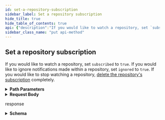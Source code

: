 ```yaml
---
id: set-a-repository-subscription
sidebar_label: Set a repository subscription
hide_title: true
hide_table_of_contents: true
api: {"description":"If you would like to watch a repository, set `subscribed` to `true`. If you would like to ignore notifications made within a repository, set `ignored` to `true`. If you would like to stop watching a repository, [delete the repository's subscription](https://docs.github.com/rest/reference/activity#delete-a-repository-subscription) completely.","externalDocs":{"description":"API method documentation","url":"https://docs.github.com/rest/reference/activity#set-a-repository-subscription"},"operationId":"activity/set-repo-subscription","parameters":[{"in":"path","name":"owner","required":true,"schema":{"type":"string"}},{"in":"path","name":"repo","required":true,"schema":{"type":"string"}}],"requestBody":{"content":{"application/json":{"schema":{"properties":{"ignored":{"description":"Determines if all notifications should be blocked from this repository.","type":"boolean"},"subscribed":{"description":"Determines if notifications should be received from this repository.","type":"boolean"}},"type":"object"}}}},"responses":{"200":{"content":{"application/json":{"examples":{"default":{"value":{"created_at":"2012-10-06T21:34:12.000Z","ignored":false,"reason":null,"repository_url":"https://api.github.com/repos/octocat/example","subscribed":true,"url":"https://api.github.com/repos/octocat/example/subscription"}}},"schema":{"description":"Repository invitations let you manage who you collaborate with.","properties":{"created_at":{"example":"2012-10-06T21:34:12.000Z","format":"date-time","type":"string"},"ignored":{"description":"Determines if all notifications should be blocked from this repository.","type":"boolean"},"reason":{"nullable":true,"type":"string"},"repository_url":{"example":"https://api.github.com/repos/octocat/example","format":"uri","type":"string"},"subscribed":{"description":"Determines if notifications should be received from this repository.","example":true,"type":"boolean"},"url":{"example":"https://api.github.com/repos/octocat/example/subscription","format":"uri","type":"string"}},"required":["created_at","ignored","reason","subscribed","url","repository_url"],"title":"Repository Invitation","type":"object"}}},"description":"response"}},"tags":["activity"],"x-github":{"category":"activity","enabledForGitHubApps":false,"githubCloudOnly":false,"previews":[],"subcategory":"watching"},"method":"put","path":"/repos/{owner}/{repo}/subscription","servers":[{"url":"https://api.github.com"}],"jsonRequestBodyExample":{"ignored":true,"subscribed":true},"info":{"contact":{"name":"Support","url":"https://support.github.com/contact"},"description":"GitHub's v3 REST API.","license":{"name":"MIT","url":"https://spdx.org/licenses/MIT"},"termsOfService":"https://docs.github.com/articles/github-terms-of-service","title":"GitHub v3 REST API","version":"1.1.4","x-apisguru-categories":["collaboration","developer_tools"],"x-logo":{"url":"https://twitter.com/github/profile_image?size=original"},"x-origin":[{"format":"openapi","url":"https://raw.githubusercontent.com/github/rest-api-description/main/descriptions/api.github.com/api.github.com.json","version":"3.0"}],"x-providerName":"github.com"},"postman":{"name":"Set a repository subscription","description":{"content":"If you would like to watch a repository, set `subscribed` to `true`. If you would like to ignore notifications made within a repository, set `ignored` to `true`. If you would like to stop watching a repository, [delete the repository's subscription](https://docs.github.com/rest/reference/activity#delete-a-repository-subscription) completely.","type":"text/plain"},"url":{"path":["repos",":owner",":repo","subscription"],"host":["{{baseUrl}}"],"query":[],"variable":[{"disabled":false,"description":{"content":"(Required) ","type":"text/plain"},"type":"any","value":"","key":"owner"},{"disabled":false,"description":{"content":"(Required) ","type":"text/plain"},"type":"any","value":"","key":"repo"}]},"header":[{"key":"Content-Type","value":"application/json"},{"key":"Accept","value":"application/json"}],"method":"PUT","body":{"mode":"raw","raw":"\"\"","options":{"raw":{"language":"json"}}}}}
sidebar_class_name: "put api-method"
---
```



## Set a repository subscription



If you would like to watch a repository, set `subscribed` to `true`. If you would like to ignore notifications made within a repository, set `ignored` to `true`. If you would like to stop watching a repository, [delete the repository&#39;s subscription](https://docs.github.com/rest/reference/activity#delete-a-repository-subscription) completely.

<details style={{"marginBottom":"1rem"}}><summary style={{}}><strong>Path Parameters</strong></summary><div><ul><ParamsItem className={"paramsItem"} param={{"in":"path","name":"owner","required":true,"schema":{"type":"string"}}}></ParamsItem><ParamsItem className={"paramsItem"} param={{"in":"path","name":"repo","required":true,"schema":{"type":"string"}}}></ParamsItem></ul></div></details><details style={{}}><summary style={{"textAlign":"left"}}><strong>Request Body</strong></summary><div style={{"textAlign":"left","marginLeft":"1rem"}}></div><ul style={{"marginLeft":"1rem"}}><SchemaItem collapsible={false} name={"ignored"} required={false} schemaDescription={"Determines if all notifications should be blocked from this repository."} schemaName={"boolean"} qualifierMessage={undefined}></SchemaItem><SchemaItem collapsible={false} name={"subscribed"} required={false} schemaDescription={"Determines if notifications should be received from this repository."} schemaName={"boolean"} qualifierMessage={undefined}></SchemaItem></ul></details><div><ApiTabs><TabItem label={"200"} value={"200"}><div>

response

</div><div><details style={{}}><summary style={{"textAlign":"left"}}><strong>Schema</strong></summary><div style={{"textAlign":"left","marginLeft":"1rem"}}></div><ul style={{"marginLeft":"1rem"}}><SchemaItem collapsible={false} name={"created_at"} required={true} schemaDescription={undefined} schemaName={"date-time"} qualifierMessage={undefined}></SchemaItem><SchemaItem collapsible={false} name={"ignored"} required={true} schemaDescription={"Determines if all notifications should be blocked from this repository."} schemaName={"boolean"} qualifierMessage={undefined}></SchemaItem><SchemaItem collapsible={false} name={"reason"} required={true} schemaDescription={undefined} schemaName={"string"} qualifierMessage={undefined}></SchemaItem><SchemaItem collapsible={false} name={"repository_url"} required={true} schemaDescription={undefined} schemaName={"uri"} qualifierMessage={undefined}></SchemaItem><SchemaItem collapsible={false} name={"subscribed"} required={true} schemaDescription={"Determines if notifications should be received from this repository."} schemaName={"boolean"} qualifierMessage={undefined}></SchemaItem><SchemaItem collapsible={false} name={"url"} required={true} schemaDescription={undefined} schemaName={"uri"} qualifierMessage={undefined}></SchemaItem></ul></details></div></TabItem></ApiTabs></div>
      